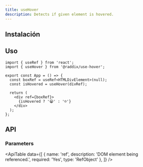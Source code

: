 ```yaml
---
title: useHover
description: Detects if given element is hovered.
---
```


## Instalación

<Snippet pkg text='@raddix/use-hover' />

## Uso

```tsx
import { useRef } from 'react';
import { useHover } from '@raddix/use-hover';

export const App = () => {
  const boxRef = useRef<HTMLDivElement>(null);
  const isHovered = useHover(divRef);

  return (
    <div ref={boxRef}>
      {isHovered ? '😁' : '☹️'}
    </div>
  );
};
```

## API

### Parameters

<ApiTable
  data={[
    {
      name: 'ref',
      description: 'DOM element being referenced.',
      required: 'Yes',
      type: 'RefObject'
    },
  ]}
/>
